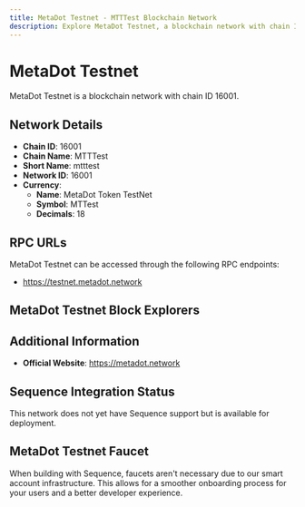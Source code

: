 ```yaml
--- 
title: MetaDot Testnet - MTTTest Blockchain Network
description: Explore MetaDot Testnet, a blockchain network with chain ID 16001. Learn about its native currency, MetaDot Token TestNet, and how to interact with the network.
---
```


# MetaDot Testnet

MetaDot Testnet is a blockchain network with chain ID 16001.

## Network Details

- **Chain ID**: 16001
- **Chain Name**: MTTTest
- **Short Name**: mtttest
- **Network ID**: 16001
- **Currency**: 
  - **Name**: MetaDot Token TestNet
  - **Symbol**: MTTest
  - **Decimals**: 18

## RPC URLs

MetaDot Testnet can be accessed through the following RPC endpoints:

- https://testnet.metadot.network

## MetaDot Testnet Block Explorers



## Additional Information

- **Official Website**: https://metadot.network

## Sequence Integration Status

This network does not yet have Sequence support but is available for deployment.

## MetaDot Testnet Faucet

When building with Sequence, faucets aren't necessary due to our smart account infrastructure. This allows for a smoother onboarding process for your users and a better developer experience.
